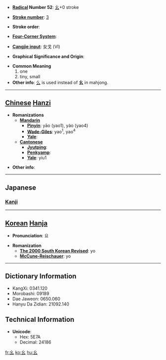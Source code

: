 * '''[[Wiktionary:Chinese radical index| Radical]] Number 52''': [[Wiktionary:Chinese radical index 幺|幺]]+0 stroke

* '''[[Wiktionary:Chinese total strokes index|Stroke number]]''': [[Wiktionary:Chinese total strokes index 3|3]]

* '''Stroke order''': 

* '''[[Wiktionary:Chinese four corner index|Four-Corner System]]''': 

* '''[[Wiktionary:Chinese Cangjie index|Cangjie input]]''': 女戈 (VI)

* '''Graphical Significance and Origin''': 

* '''Common Meaning'''
*#one
*# tiny, small
* '''Other info''':  [[么]] is used instead of '''幺''' in mahjong. 

----

== [[Chinese]] [[Hanzi]] ==

* '''Romanizations'''
** '''[[Mandarin]]'''
*** '''[[Pinyin]]''': yāo (yao1), yào (yao4)
*** '''[[Wade-Giles]]''': yao<sup>1</sup>, yao<sup>4</sup>
*** '''[[Yale]]''': 
** '''[[Cantonese]]'''
*** '''[[Jyutping]]''':
*** '''[[Penkyamp]]''': 
*** '''[[Yale]]''': yiu1

* '''Other info''': 

----

==Japanese==
===[[Kanji]]===
{{kanji|on readings=[[よう]] (yō)|kun readings=[[ちいさい]] (chiisai)}}

----

== [[Korean]] [[Hanja]] ==

* '''Pronunciation''': 요

* '''Romanization'''
** '''[[The 2000 South Korean Revised Romanization|The 2000 South Korean Revised]]''': yo
** '''[[McCune-Reischauer]]''': yo

----

== Dictionary Information ==

* KangXi: 0341.120
* Morobashi: 09189
* Dae Jaweon: 0650.060
* Hanyu Da Zidian: 21092.140

== Technical Information ==

* '''Unicode''':
** Hex: 5E7A
** Decimal: 24186

[[fr:幺]]
[[ko:幺]]
[[hu:幺]]